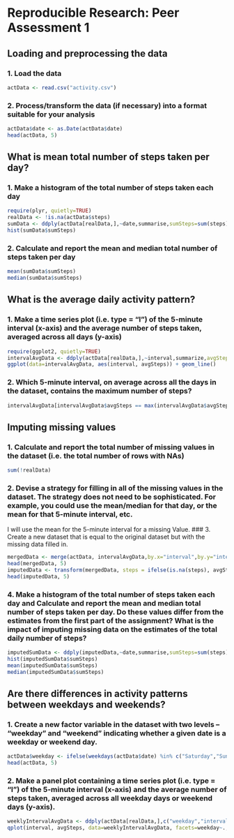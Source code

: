 # Reproducible Research: Peer Assessment 1

## Loading and preprocessing the data
### 1. Load the data
```r
actData <- read.csv("activity.csv")
```
### 2. Process/transform the data (if necessary) into a format suitable for your analysis
```r
actData$date <- as.Date(actData$date)
head(actData, 5)
```

## What is mean total number of steps taken per day?
### 1. Make a histogram of the total number of steps taken each day
```r
require(plyr, quietly=TRUE)
realData <- !is.na(actData$steps)
sumData <- ddply(actData[realData,],~date,summarise,sumSteps=sum(steps))
hist(sumData$sumSteps)
```
### 2. Calculate and report the mean and median total number of steps taken per day
```r
mean(sumData$sumSteps)
median(sumData$sumSteps)
```

## What is the average daily activity pattern?
### 1. Make a time series plot (i.e. type = "l") of the 5-minute interval (x-axis) and the average number of steps taken, averaged across all days (y-axis)
```r
require(ggplot2, quietly=TRUE)
intervalAvgData <- ddply(actData[realData,],~interval,summarize,avgSteps=mean(steps))
ggplot(data=intervalAvgData, aes(interval, avgSteps)) + geom_line()
```
### 2. Which 5-minute interval, on average across all the days in the dataset, contains the maximum number of steps?
```r
intervalAvgData[intervalAvgData$avgSteps == max(intervalAvgData$avgSteps),]$interval
```

## Imputing missing values
### 1. Calculate and report the total number of missing values in the dataset (i.e. the total number of rows with NAs)
```r
sum(!realData)
```
### 2. Devise a strategy for filling in all of the missing values in the dataset. The strategy does not need to be sophisticated. For example, you could use the mean/median for that day, or the mean for that 5-minute interval, etc.
I will use the mean for the 5-minute interval for a missing Value. 
### 3. Create a new dataset that is equal to the original dataset but with the missing data filled in.
```r
mergedData <- merge(actData, intervalAvgData,by.x="interval",by.y="interval",all.x)
head(mergedData, 5)
imputedData <- transform(mergedData, steps = ifelse(is.na(steps), avgSteps, steps))
head(imputedData, 5)
```

### 4. Make a histogram of the total number of steps taken each day and Calculate and report the mean and median total number of steps taken per day. Do these values differ from the estimates from the first part of the assignment? What is the impact of imputing missing data on the estimates of the total daily number of steps?
```r
imputedSumData <- ddply(imputedData,~date,summarise,sumSteps=sum(steps))
hist(imputedSumData$sumSteps)
mean(imputedSumData$sumSteps)
median(imputedSumData$sumSteps)
```

## Are there differences in activity patterns between weekdays and weekends?
### 1. Create a new factor variable in the dataset with two levels – “weekday” and “weekend” indicating whether a given date is a weekday or weekend day.
```r
actData$weekday <- ifelse(weekdays(actData$date) %in% c("Saturday","Sunday"), "weekend", "weekday")
head(actData, 5)
```
### 2. Make a panel plot containing a time series plot (i.e. type = "l") of the 5-minute interval (x-axis) and the average number of steps taken, averaged across all weekday days or weekend days (y-axis). 
```r
weeklyIntervalAvgData <- ddply(actData[realData,],c("weekday","interval"),summarize,avgSteps=mean(steps))
qplot(interval, avgSteps, data=weeklyIntervalAvgData, facets=weekday~., geom="path", ylab="Number of steps", xlab="Interval")
```
